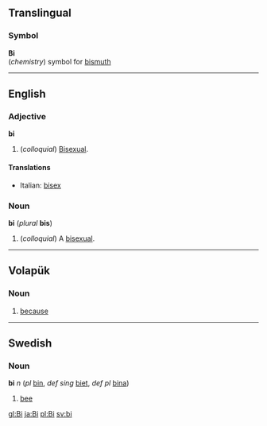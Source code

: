 ==Translingual==
===Symbol===

'''Bi'''<br>(''chemistry'') symbol for [[bismuth]]

----
==English==
===Adjective===
'''bi'''

# (''colloquial'') [[Bisexual]].

====Translations====
*Italian: [[bisex]]

===Noun===
'''bi''' (''plural'' '''bis''')

# (''colloquial'') A [[bisexual]].

----
== Volapük == 
=== Noun === 
# [[because]]

----
==Swedish==
===Noun===
'''bi''' ''n'' (''pl'' [[bin]], ''def sing'' [[biet]], ''def pl'' [[bina]])

# [[bee]]

[[gl:Bi]]
[[ja:Bi]]
[[pl:Bi]]
[[sv:bi]]